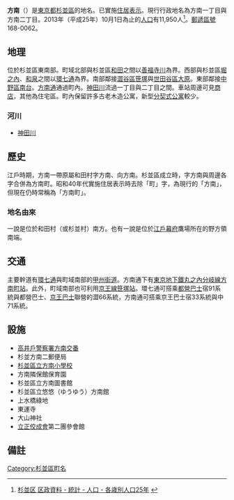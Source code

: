 {{Pathnav|日本|東京都|杉並區|frame=1}}
{{Infobox Settlement
|official_name = 方南
|native_name =
|settlement_type = [[町|町]]
|image_skyline = TokyoMetro-honancho-1-entrance.jpg
|imagesize = 240px
|image_caption = 東京地下鐵丸之內線方南町站
|image_flag =
|image_seal =
| image_map =
| map_caption =
|subdivision_type = [[國家|國家]]
|subdivision_name = [[File:Flag_of_Japan.svg|border]] [[日本|日本]]
|subdivision_type1 = [[都道府縣|都道府縣]]
|subdivision_name1 = [[File:Flag_of_Tokyo_Prefecture.svg|25px]] [[東京都|東京都]]
|subdivision_type2 = [[東京都區部|特別區]]
|subdivision_name2 = [[File:Flag_of_Suginami,_Tokyo.svg|25px]] [[杉並區|杉並區]]
|subdivision_type3 =
|subdivision_name3 =
|established_title =
|established_date =
|government_type =
|leader_title =
|leader_name =
|area_magnitude =
|area_total_km2 =
|area_land_km2 =
|area_urban_km2 =
|area_metro_km2 =
|area_metro_sq_mi =
|population_as_of= 2013年（平成25年）10月1日
|population_footnotes =
|population_total = 11950
|population_urban =
|population_metro =
|population_density_sq_mi =
|population_density_km2 =
| timezone = [[日本標準時間|JST]]
| utc_offset = +9
|timezone_DST =
|utc_offset_DST =
|latd=|latm=|lats=|latNS=
|longd=|longm=|longs=|longEW=
|elevation_footnotes=
|elevation_m =
|elevation_ft =
|postal_code_type = [[郵遞區號|郵遞區號]]
|postal_code = 168-0062
|area_code = 03
|registration_plate = 練馬
|website =
|footnotes =
}}
'''方南'''（{{jpn|j=方南|hg=ほうなん|rm=Hōnan|f=y}}）是[[東京都|東京都]][[杉並區|杉並區]]的地名。已實施[[住居表示|住居表示]]。現行行政地名為方南一丁目與方南二丁目。2013年（平成25年）10月1日為止的[[人口|人口]]有11,950人<ref>[http://www2.city.suginami.tokyo.jp/library/file/h2510_age.xls 杉並区 区政資料 - 統計 - 人口 - 各歳別人口25年] {{webarchive|url=https://web.archive.org/web/20131022132215/http://www2.city.suginami.tokyo.jp/library/file/h2510_age.xls |date=2013-10-22 }}</ref>。[[郵遞區號|郵遞區號]]168-0062。

== 地理 ==
位於杉並區東南部。町域北部與杉並區[[和田_(杉並區)|和田]]之間以[[善福寺川|善福寺川]]為界。西部與杉並區[[堀之內_(杉並區)|堀之內]]、[[和泉_(杉並區)|和泉]]之間以[[東京都道318號環狀七號線|環七通]]為界。南部鄰接[[澀谷區|澀谷區]][[笹塚|笹塚]]與[[世田谷區|世田谷區]][[大原_(世田谷區)|大原]]。東部鄰接[[中野區|中野區]][[南台_(中野區)|南台]]。[[方南通|方南通]]通過町內。[[神田川_(東京都)|神田川]]流過一丁目與二丁目之間。車站周邊可見[[商店|商店]]，其他為住宅區。町內保留許多古老木造公寓，新型[[分契式公寓|分契式公寓]]較少。

=== 河川 ===
* [[神田川_(東京都)|神田川]]

== 歷史 ==
江戶時期，方南一帶原屬和田村字方南、向方南。杉並區成立時，字方南與周邊各字合併為方南町。昭和40年代實施住居表示時去除「町」字，為現行的「方南」，但現在仍時常稱為「方南町」。
=== 地名由來 ===
一說是位於和田村（或杉並村）南方。也有一說是位於[[江戶幕府|江戶幕府]]鷹場所在的野方領南端。

== 交通 ==
主要幹道有[[東京都道318號環狀七號線|環七通]]與町域南部的[[甲州街道|甲州街道]]。方南通下有[[東京地下鐵丸之內線|東京地下鐵丸之內分岐線]][[方南町站|方南町站]]。此外，町域南部也可利用[[京王線|京王線]][[笹塚站|笹塚站]]。環七通可搭乘[[都營巴士|都營巴士]]宿91系統與都營巴士、[[京王巴士|京王巴士]]聯營的澀66系統，方南通可搭乘京王巴士宿33系統與中71系統。

== 設施 ==
* [[高井戶警察署|高井戶警察署方南交番]]
* 杉並方南二郵便局
* [[杉並區立方南小學校|杉並區立方南小學校]]
* 方南隣保館保育園
* 杉並區立方南圖書館
* 杉並區立悠悠（ゆうゆう）方南館
* 上水橋綠地
* 東運寺
* 大山神社
* [[立正佼成會|立正佼成會]]第二團參會館

== 備註 ==
{{reflist}}

{{杉並區的町名}}

{{DEFAULTSORT:Honan}}
[[Category:杉並區町名|Category:杉並區町名]]